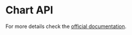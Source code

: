 
<Meta
    title="API/Utils/Chart"
    component={Chart}
/>

# Chart API

For more details check the <a href="https://github.com/highcharts/highcharts-react" target="_blank" rel="noreferrer noopener">official documentation</a>.

<Props of={ChartWithProps} />
